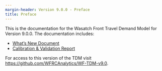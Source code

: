 ```yaml
---
margin-header: Version 9.0.0 - Preface
title: Preface
---
```


This is the documentation for the Wasatch Front Travel Demand Model for Version 9.0.0. The documentation includes:

 - [What's New Document](whats-new/2022-12-19/1-genparams.qmd)
 - [Calibration & Validation Report](calib-valid/1-life-cycle.qmd)

For access to this version of the TDM visit <https://github.com/WFRCAnalytics/WF-TDM-v9.0>.